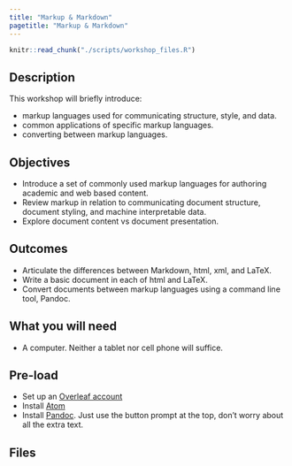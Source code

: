 ```yaml
---
title: "Markup & Markdown"
pagetitle: "Markup & Markdown"
---
```


```r
knitr::read_chunk("./scripts/workshop_files.R")
```

## Description

This workshop will briefly introduce:

* markup languages used for communicating structure, style, and data.
* common applications of specific markup languages.
* converting between markup languages.

## Objectives

* Introduce a set of commonly used markup languages for authoring academic and web based content.
* Review markup in relation to communicating document structure, document styling, and machine interpretable data.
* Explore document content vs document presentation.

## Outcomes

* Articulate the differences between Markdown, html, xml, and LaTeX.
* Write a basic document in each of html and LaTeX.
* Convert documents between markup languages using a command line tool, Pandoc.

## What you will need

* A computer. Neither a tablet nor cell phone will suffice.

## Pre-load

* Set up an [Overleaf account](https://www.overleaf.com/)
* Install [Atom](https://atom.io/)
* Install [Pandoc](https://pandoc.org/installing.html). Just use the button prompt at the top, don't worry about all the extra text.

## Files

```r
```
